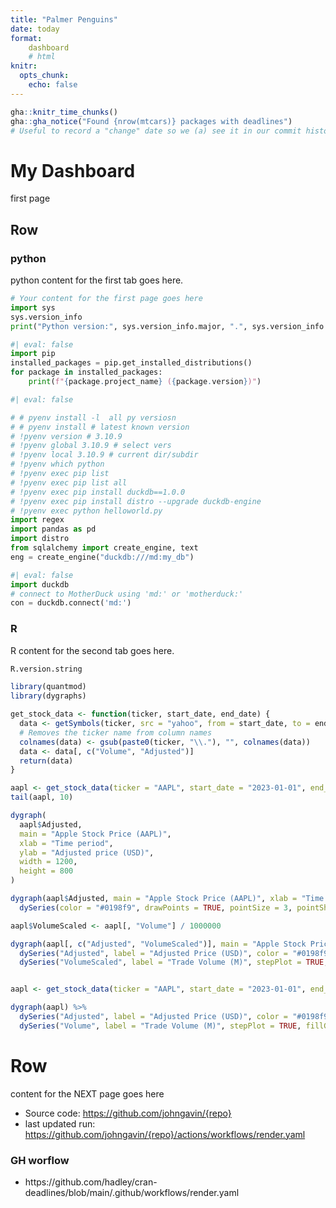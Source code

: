 ```yaml
---
title: "Palmer Penguins"
date: today
format: 
    dashboard
    # html
knitr:
  opts_chunk: 
    echo: false
---
```

```r
gha::knitr_time_chunks()
gha::gha_notice("Found {nrow(mtcars)} packages with deadlines")
# Useful to record a "change" date so we (a) see it in our commit history

```

# My Dashboard
first page

## Row {height=20%}
::: {.panel-tabset group="language"}
### python 
<!-- {width=20%,height=10%} -->
python content for the first tab goes here.
```python
# Your content for the first page goes here
import sys
sys.version_info
print("Python version:", sys.version_info.major, ".", sys.version_info.minor)
```
```python
#| eval: false
import pip
installed_packages = pip.get_installed_distributions()
for package in installed_packages:
    print(f"{package.project_name} ({package.version})")

```
```python
#| eval: false

# # pyenv install -l  all py versiosn
# # pyenv install # latest known version
# !pyenv version # 3.10.9
# !pyenv global 3.10.9 # select vers
# !pyenv local 3.10.9 # current dir/subdir
# !pyenv which python
# !pyenv exec pip list 
# !pyenv exec pip list all
# !pyenv exec pip install duckdb==1.0.0
# !pyenv exec pip install distro --upgrade duckdb-engine
# !pyenv exec python helloworld.py
import regex
import pandas as pd
import distro
from sqlalchemy import create_engine, text
eng = create_engine("duckdb:///md:my_db")
```
```python
#| eval: false
import duckdb
# connect to MotherDuck using 'md:' or 'motherduck:'
con = duckdb.connect('md:')

```
:::
::: {.panel-tabset group="language"}
### R 
<!-- {width=40%,height=10%}-->
R content for the second tab goes here.
```r
R.version.string
```
```r
library(quantmod)
library(dygraphs)

get_stock_data <- function(ticker, start_date, end_date) {
  data <- getSymbols(ticker, src = "yahoo", from = start_date, to = end_date, auto.assign = FALSE)
  # Removes the ticker name from column names
  colnames(data) <- gsub(paste0(ticker, "\\."), "", colnames(data))
  data <- data[, c("Volume", "Adjusted")]
  return(data)
}

aapl <- get_stock_data(ticker = "AAPL", start_date = "2023-01-01", end_date = "2024-01-01")
tail(aapl, 10)

dygraph(
  aapl$Adjusted,
  main = "Apple Stock Price (AAPL)",
  xlab = "Time period",
  ylab = "Adjusted price (USD)",
  width = 1200,
  height = 800
)

dygraph(aapl$Adjusted, main = "Apple Stock Price (AAPL)", xlab = "Time period", ylab = "Adjusted price (USD)") %>%
  dySeries(color = "#0198f9", drawPoints = TRUE, pointSize = 3, pointShape = "square")

aapl$VolumeScaled <- aapl[, "Volume"] / 1000000

dygraph(aapl[, c("Adjusted", "VolumeScaled")], main = "Apple Stock Price (AAPL) and Trade Volume") %>%
  dySeries("Adjusted", label = "Adjusted Price (USD)", color = "#0198f9", drawPoints = TRUE, pointSize = 3, pointShape = "square") %>%
  dySeries("VolumeScaled", label = "Trade Volume (M)", stepPlot = TRUE, fillGraph = TRUE, color = "#FF9900")


aapl <- get_stock_data(ticker = "AAPL", start_date = "2023-01-01", end_date = "2024-01-01")

dygraph(aapl) %>%
  dySeries("Adjusted", label = "Adjusted Price (USD)", color = "#0198f9", drawPoints = TRUE, pointSize = 3, pointShape = "square") %>%
  dySeries("Volume", label = "Trade Volume (M)", stepPlot = TRUE, fillGraph = TRUE, color = "#FF9900", axis = "y2")

```
:::

# Row {height=30%}
content for the NEXT page goes here



+ Source code: <https://github.com/johngavin/{repo}> 
+ last updated run: <https://github.com/johngavin/{repo}/actions/workflows/render.yaml>

### GH worflow
+ https://github.com/hadley/cran-deadlines/blob/main/.github/workflows/render.yaml
